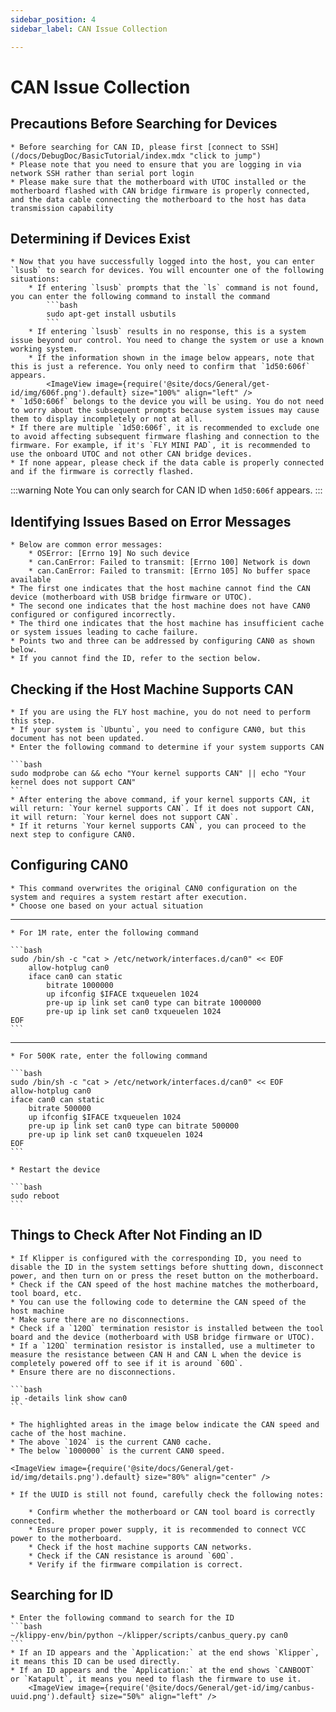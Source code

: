 ```yaml
---
sidebar_position: 4
sidebar_label: CAN Issue Collection

---
```






# CAN Issue Collection

## Precautions Before Searching for Devices

    * Before searching for CAN ID, please first [connect to SSH](/docs/DebugDoc/BasicTutorial/index.mdx "click to jump")
    * Please note that you need to ensure that you are logging in via network SSH rather than serial port login
    * Please make sure that the motherboard with UTOC installed or the motherboard flashed with CAN bridge firmware is properly connected, and the data cable connecting the motherboard to the host has data transmission capability

## Determining if Devices Exist

    * Now that you have successfully logged into the host, you can enter `lsusb` to search for devices. You will encounter one of the following situations:
        * If entering `lsusb` prompts that the `ls` command is not found, you can enter the following command to install the command
            ```bash
            sudo apt-get install usbutils
            ```
        * If entering `lsusb` results in no response, this is a system issue beyond our control. You need to change the system or use a known working system.
        * If the information shown in the image below appears, note that this is just a reference. You only need to confirm that `1d50:606f` appears.
            <ImageView image={require('@site/docs/General/get-id/img/606f.png').default} size="100%" align="left" />
    * `1d50:606f` belongs to the device you will be using. You do not need to worry about the subsequent prompts because system issues may cause them to display incompletely or not at all.
    * If there are multiple `1d50:606f`, it is recommended to exclude one to avoid affecting subsequent firmware flashing and connection to the firmware. For example, if it's `FLY MINI PAD`, it is recommended to use the onboard UTOC and not other CAN bridge devices.
    * If none appear, please check if the data cable is properly connected and if the firmware is correctly flashed.

:::warning Note
You can only search for CAN ID when `1d50:606f` appears.
:::

## Identifying Issues Based on Error Messages

    * Below are common error messages:
        * OSError: [Errno 19] No such device
        * can.CanError: Failed to transmit: [Errno 100] Network is down
        * can.CanError: Failed to transmit: [Errno 105] No buffer space available
    * The first one indicates that the host machine cannot find the CAN device (motherboard with USB bridge firmware or UTOC).
    * The second one indicates that the host machine does not have CAN0 configured or configured incorrectly.
    * The third one indicates that the host machine has insufficient cache or system issues leading to cache failure.
    * Points two and three can be addressed by configuring CAN0 as shown below.
    * If you cannot find the ID, refer to the section below.

## Checking if the Host Machine Supports CAN

    * If you are using the FLY host machine, you do not need to perform this step.
    * If your system is `Ubuntu`, you need to configure CAN0, but this document has not been updated.
    * Enter the following command to determine if your system supports CAN

    ```bash
    sudo modprobe can && echo "Your kernel supports CAN" || echo "Your kernel does not support CAN"
    ```
    * After entering the above command, if your kernel supports CAN, it will return: `Your kernel supports CAN`. If it does not support CAN, it will return: `Your kernel does not support CAN`.
    * If it returns `Your kernel supports CAN`, you can proceed to the next step to configure CAN0.

## Configuring CAN0

    * This command overwrites the original CAN0 configuration on the system and requires a system restart after execution.
    * Choose one based on your actual situation
----
    * For 1M rate, enter the following command

    ```bash
    sudo /bin/sh -c "cat > /etc/network/interfaces.d/can0" << EOF
        allow-hotplug can0
        iface can0 can static
            bitrate 1000000
            up ifconfig $IFACE txqueuelen 1024
            pre-up ip link set can0 type can bitrate 1000000
            pre-up ip link set can0 txqueuelen 1024
    EOF
    ```
----
    * For 500K rate, enter the following command

    ```bash
    sudo /bin/sh -c "cat > /etc/network/interfaces.d/can0" << EOF
    allow-hotplug can0
    iface can0 can static
        bitrate 500000
        up ifconfig $IFACE txqueuelen 1024
        pre-up ip link set can0 type can bitrate 500000
        pre-up ip link set can0 txqueuelen 1024
    EOF
    ```

    * Restart the device

    ```bash
    sudo reboot
    ```

## Things to Check After Not Finding an ID

    * If Klipper is configured with the corresponding ID, you need to disable the ID in the system settings before shutting down, disconnect power, and then turn on or press the reset button on the motherboard.
    * Check if the CAN speed of the host machine matches the motherboard, tool board, etc.
    * You can use the following code to determine the CAN speed of the host machine
    * Make sure there are no disconnections.
    * Check if a `120Ω` termination resistor is installed between the tool board and the device (motherboard with USB bridge firmware or UTOC).
    * If a `120Ω` termination resistor is installed, use a multimeter to measure the resistance between CAN H and CAN L when the device is completely powered off to see if it is around `60Ω`.
    * Ensure there are no disconnections.

    ```bash
    ip -details link show can0
    ```
    
    * The highlighted areas in the image below indicate the CAN speed and cache of the host machine.
    * The above `1024` is the current CAN0 cache.
    * The below `1000000` is the current CAN0 speed.

    <ImageView image={require('@site/docs/General/get-id/img/details.png').default} size="80%" align="center" />

    * If the UUID is still not found, carefully check the following notes:

        * Confirm whether the motherboard or CAN tool board is correctly connected.
        * Ensure proper power supply, it is recommended to connect VCC power to the motherboard.
        * Check if the host machine supports CAN networks.
        * Check if the CAN resistance is around `60Ω`.
        * Verify if the firmware compilation is correct.

## Searching for ID

    * Enter the following command to search for the ID
    ```bash
    ~/klippy-env/bin/python ~/klipper/scripts/canbus_query.py can0
    ```
    * If an ID appears and the `Application:` at the end shows `Klipper`, it means this ID can be used directly.
    * If an ID appears and the `Application:` at the end shows `CANBOOT` or `Katapult`, it means you need to flash the firmware to use it.
        <ImageView image={require('@site/docs/General/get-id/img/canbus-uuid.png').default} size="50%" align="left" />